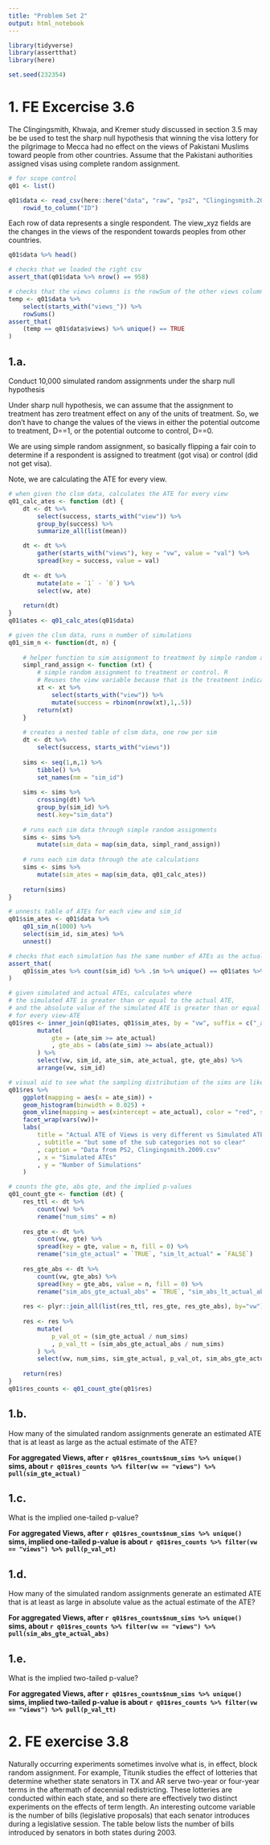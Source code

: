 ```yaml
---
title: "Problem Set 2"
output: html_notebook
---
```



```r
library(tidyverse)
library(assertthat)
library(here)
```

```r
set.seed(232354)
```


# 1. FE Excercise 3.6

The Clingingsmith, Khwaja, and Kremer study discussed in section 3.5 may be be used to test the sharp null hypothesis that winning the visa lottery for the pilgrimage to Mecca had no effect on the views of Pakistani Muslims toward people from other countries. Assume that the Pakistani authorities assigned visas using complete random assignment.


```r
# for scope control
q01 <- list()

q01$data <- read_csv(here::here("data", "raw", "ps2", "Clingingsmith.2009.csv")) %>% 
    rowid_to_column("ID")
```

Each row of data represents a single respondent. The view_xyz fields are the changes in the views of the respondent towards peoples from other countries.

```r
q01$data %>% head()

# checks that we loaded the right csv
assert_that(q01$data %>% nrow() == 958)

# checks that the views columns is the rowSum of the other views columns
temp <- q01$data %>% 
    select(starts_with("views_")) %>% 
    rowSums()
assert_that(
    (temp == q01$data$views) %>% unique() == TRUE
)
```


## 1.a.

Conduct 10,000 simulated random assignments under the sharp null hypothesis

Under sharp null hypothesis, we can assume that the assignment to treatment has zero treatment effect on any of the units of treatment. So, we don't have to change the values of the views in either the potential outcome to treatment, D==1, or the potential outcome to control, D==0.

We are using simple random assignment, so basically flipping a fair coin to determine if a respondent is assigned to treatment (got visa) or control (did not get visa).

Note, we are calculating the ATE for every view. 


```r
# when given the clsm data, calculates the ATE for every view
q01_calc_ates <- function (dt) {
    dt <- dt %>% 
        select(success, starts_with("view")) %>% 
        group_by(success) %>% 
        summarize_all(list(mean))

    dt <- dt %>% 
        gather(starts_with("views"), key = "vw", value = "val") %>% 
        spread(key = success, value = val)
    
    dt <- dt %>% 
        mutate(ate = `1` - `0`) %>% 
        select(vw, ate)
    
    return(dt)
}
q01$ates <- q01_calc_ates(q01$data)
```


```r
# given the clsm data, runs n number of simulations
q01_sim_n <- function(dt, n) {
    
    # helper function to sim assignment to treatment by simple random assignment
    simpl_rand_assign <- function (xt) {
        # simple random assignment to treatment or control. R
        # Reuses the view variable because that is the treatment indicator variable expected by the q01_calc_ates function
        xt <- xt %>% 
            select(starts_with("view")) %>% 
            mutate(success = rbinom(nrow(xt),1,.5))
        return(xt)
    }
    
    # creates a nested table of clsm data, one row per sim    
    dt <- dt %>% 
        select(success, starts_with("views"))
    
    sims <- seq(1,n,1) %>% 
        tibble() %>% 
        set_names(nm = "sim_id")
    
    sims <- sims %>% 
        crossing(dt) %>%
        group_by(sim_id) %>% 
        nest(.key="sim_data")
    
    # runs each sim data through simple random assignments
    sims <- sims %>% 
        mutate(sim_data = map(sim_data, simpl_rand_assign))
    
    # runs each sim data through the ate calculations
    sims <- sims %>%
        mutate(sim_ates = map(sim_data, q01_calc_ates))
    
    return(sims)
}
```



```r
# unnests table of ATEs for each view and sim_id
q01$sim_ates <- q01$data %>% 
    q01_sim_n(1000) %>% 
    select(sim_id, sim_ates) %>% 
    unnest()
```


```r
# checks that each simulation has the same number of ATEs as the actual ATEs
assert_that(
    q01$sim_ates %>% count(sim_id) %>% .$n %>% unique() == q01$ates %>% nrow()
)
```


```r
# given simulated and actual ATEs, calculates where 
# the simulated ATE is greater than or equal to the actual ATE, 
# and the absolute value of the simulated ATE is greater than or equal to the absoluate value of the actual ATE
# for every view-ATE
q01$res <- inner_join(q01$ates, q01$sim_ates, by = "vw", suffix = c("_actual", "_sim")) %>%
        mutate(
            gte = (ate_sim >= ate_actual)
            , gte_abs = (abs(ate_sim) >= abs(ate_actual)) 
        ) %>% 
        select(vw, sim_id, ate_sim, ate_actual, gte, gte_abs) %>% 
        arrange(vw, sim_id)
```


```r
# visual aid to see what the sampling distribution of the sims are like, vs the actual ATE
q01$res %>% 
    ggplot(mapping = aes(x = ate_sim)) +
    geom_histogram(binwidth = 0.025) +
    geom_vline(mapping = aes(xintercept = ate_actual), color = "red", size = 1) +
    facet_wrap(vars(vw))+
    labs(
        title = "Actual ATE of Views is very different vs Simulated ATEs under sharp-null"
        , subtitle = "but some of the sub categories not so clear"
        , caption = "Data from PS2, Clingingsmith.2009.csv"
        , x = "Simulated ATEs"
        , y = "Number of Simulations"
    )
```


```r
# counts the gte, abs gte, and the implied p-values
q01_count_gte <- function (dt) {
    res_ttl <- dt %>% 
        count(vw) %>% 
        rename("num_sims" = n)
    
    res_gte <- dt %>% 
        count(vw, gte) %>% 
        spread(key = gte, value = n, fill = 0) %>% 
        rename("sim_gte_actual" = `TRUE`, "sim_lt_actual" = `FALSE`) 
    
    res_gte_abs <- dt %>% 
        count(vw, gte_abs) %>% 
        spread(key = gte_abs, value = n, fill = 0) %>%
        rename("sim_abs_gte_actual_abs" = `TRUE`, "sim_abs_lt_actual_abs" = `FALSE`)
    
    res <- plyr::join_all(list(res_ttl, res_gte, res_gte_abs), by="vw")
    
    res <- res %>% 
        mutate(
            p_val_ot = (sim_gte_actual / num_sims)
            , p_val_tt = (sim_abs_gte_actual_abs / num_sims)
        ) %>% 
        select(vw, num_sims, sim_gte_actual, p_val_ot, sim_abs_gte_actual_abs, p_val_tt)
    
    return(res)
}
q01$res_counts <- q01_count_gte(q01$res)
```


## 1.b. 

How many of the simulated random assignments generate an estimated ATE that is at least as large as
the actual estimate of the ATE?


**For aggregated Views, after `r q01$res_counts$num_sims %>% unique()` sims, about `r q01$res_counts %>% filter(vw == "views") %>% pull(sim_gte_actual)`**

## 1.c.

What is the implied one-tailed p-value?

**For aggregated Views, after `r q01$res_counts$num_sims %>% unique()` sims, implied one-tailed p-value is about `r q01$res_counts %>% filter(vw == "views") %>% pull(p_val_ot)`**


## 1.d.

How many of the simulated random assignments generate an estimated ATE that is at least as large in
absolute value as the actual estimate of the ATE?

**For aggregated Views, after `r q01$res_counts$num_sims %>% unique()` sims, about `r q01$res_counts %>% filter(vw == "views") %>% pull(sim_abs_gte_actual_abs)`**


## 1.e.

What is the implied two-tailed p-value?

**For aggregated Views, after `r q01$res_counts$num_sims %>% unique()` sims, implied two-tailed p-value is about `r q01$res_counts %>% filter(vw == "views") %>% pull(p_val_tt)`**



\newpage

# 2. FE exercise 3.8

Naturally occurring experiments sometimes involve what is, in effect, block random assignment. For example, Titunik studies the effect of lotteries that determine whether state senators in TX and AR serve two-year or four-year terms in the aftermath of decennial redistricting. These lotteries are conducted within each state, and so there are effectively two distinct experiments on the effects of term length. An interesting outcome variable is the number of bills (legislative proposals) that each senator introduces during a legislative session. The table below lists the number of bills introduced by senators in both states during 2003.



```r


```



